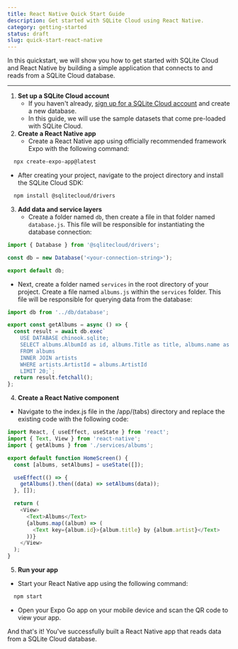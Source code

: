 ```yaml
---
title: React Native Quick Start Guide
description: Get started with SQLite Cloud using React Native.
category: getting-started
status: draft
slug: quick-start-react-native
---
```

In this quickstart, we will show you how to get started with SQLite Cloud and React Native by building a simple application that connects to and reads from a SQLite Cloud database.

---

1. **Set up a SQLite Cloud account**
   - If you haven't already, [sign up for a SQLite Cloud account](https://sqlitecloud.io/register) and create a new database.
   - In this guide, we will use the sample datasets that come pre-loaded with SQLite Cloud.
2. **Create a React Native app**
    - Create a React Native app using officially recommended framework Expo with the following command:
```bash
  npx create-expo-app@latest
```
  - After creating your project, navigate to the project directory and install the SQLite Cloud SDK:
```bash
  npm install @sqlitecloud/drivers
```

3. **Add data and service layers**
    - Create a folder named `db`, then create a file in that folder named `database.js`. This file will be responsible for instantiating the database connection:
```javascript
import { Database } from '@sqlitecloud/drivers';

const db = new Database('<your-connection-string>');

export default db;
```
  - Next, create a folder named `services` in the root directory of your project. Create a file named `albums.js` within the `services` folder. This file will be responsible for querying data from the database:
```javascript
import db from '../db/database';

export const getAlbums = async () => {
  const result = await db.exec`
    USE DATABASE chinook.sqlite;
    SELECT albums.AlbumId as id, albums.Title as title, albums.name as artist
    FROM albums
    INNER JOIN artists
    WHERE artists.ArtistId = albums.ArtistId
    LIMIT 20;`;
  return result.fetchall();
};
```
4. **Create a React Native component**
  - Navigate to the index.js file in the /app/(tabs) directory and replace the existing code with the following code:
```javascript
import React, { useEffect, useState } from 'react';
import { Text, View } from 'react-native';
import { getAlbums } from './services/albums';

export default function HomeScreen() {
  const [albums, setAlbums] = useState([]);

  useEffect(() => {
    getAlbums().then((data) => setAlbums(data));
  }, []);

  return (
    <View>
      <Text>Albums</Text>
      {albums.map((album) => (
        <Text key={album.id}>{album.title} by {album.artist}</Text>
      ))}
    </View>
  );
}
```

5. **Run your app**
  - Start your React Native app using the following command:
```bash
  npm start
```
  - Open your Expo Go app on your mobile device and scan the QR code to view your app.

And that's it! You've successfully built a React Native app that reads data from a SQLite Cloud database.